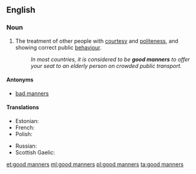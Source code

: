 ==English==

===Noun===
{{en-plural noun|head=[[good]] [[manners]]}}

# The treatment of other people with [[courtesy]] and [[politeness]], and showing correct public [[behaviour]].
#: ''In most countries, it is considered to be '''good manners''' to offer your seat to an elderly person on crowded public transport.''

====Antonyms====
* [[bad manners]]

====Translations====
{{trans-top|treatment of other people with courtesy and politeness}}
* Estonian: {{t-|et|head kombed}}
* French: {{t+|fr|bonnes manières|f-p}}
* Polish: {{t+|pl|dobre maniery}}
{{trans-mid}}
* Russian: {{t-|ru|хорошие манеры|f-p|tr=xoróšije manéry}}
* Scottish Gaelic: {{t-|gd|modh|m|f}}
{{trans-bottom}}

[[et:good manners]]
[[ml:good manners]]
[[pl:good manners]]
[[ta:good manners]]